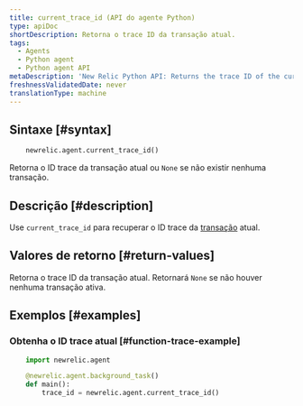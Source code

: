 ```yaml
---
title: current_trace_id (API do agente Python)
type: apiDoc
shortDescription: Retorna o trace ID da transação atual.
tags:
  - Agents
  - Python agent
  - Python agent API
metaDescription: 'New Relic Python API: Returns the trace ID of the current transaction, which is used by some other calls.'
freshnessValidatedDate: never
translationType: machine
---
```


## Sintaxe [#syntax]

```py
    newrelic.agent.current_trace_id()
```

Retorna o ID trace da transação atual ou `None` se não existir nenhuma transação.

## Descrição [#description]

Use `current_trace_id` para recuperar o ID trace da [transação](/docs/accounts-partnerships/education/getting-started-new-relic/glossary#transaction) atual.

## Valores de retorno [#return-values]

Retorna o trace ID da transação atual. Retornará `None` se não houver nenhuma transação ativa.

## Exemplos [#examples]

### Obtenha o ID trace atual [#function-trace-example]

```py
    import newrelic.agent

    @newrelic.agent.background_task()
    def main():
        trace_id = newrelic.agent.current_trace_id()
```
